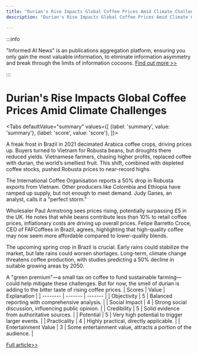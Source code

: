 ```yaml
---
title: "Durian's Rise Impacts Global Coffee Prices Amid Climate Challenges"
description: "Durian's Rise Impacts Global Coffee Prices Amid Climate Challenges"

---
```



:::info

"Informed AI News" is an publications aggregation platform, ensuring you only gain the most valuable information, to eliminate information asymmetry and break through the limits of information cocoons.  [Find out more >>](/)

:::

# Durian's Rise Impacts Global Coffee Prices Amid Climate Challenges


<Tabs
	defaultValue="summary"
	values={[
	{label: 'summary', value: 'summary'},
	{label: 'score', value: 'score'},
]}>
<TabItem value="summary">


A freak frost in Brazil in 2021 decimated Arabica coffee crops, driving prices up. Buyers turned to Vietnam for Robusta beans, but droughts there reduced yields. Vietnamese farmers, chasing higher profits, replaced coffee with durian, the world’s smelliest fruit. This shift, combined with depleted coffee stocks, pushed Robusta prices to near-record highs.

The International Coffee Organisation reports a 50% drop in Robusta exports from Vietnam. Other producers like Colombia and Ethiopia have ramped up supply, but not enough to meet demand. Judy Ganes, an analyst, calls it a "perfect storm."

Wholesaler Paul Armstrong sees prices rising, potentially surpassing £5 in the UK. He notes that while beans contribute less than 10% to retail coffee prices, inflationary costs are driving up overall prices. Felipe Barretto Croce, CEO of FAFCoffees in Brazil, agrees, highlighting that high-quality coffee may now seem more affordable compared to lower-quality blends.

The upcoming spring crop in Brazil is crucial. Early rains could stabilize the market, but late rains could worsen shortages. Long-term, climate change threatens coffee production, with studies predicting a 50% decline in suitable growing areas by 2050.

A "green premium"—a small tax on coffee to fund sustainable farming—could help mitigate these challenges. But for now, the smell of durian is adding to the bitter taste of rising coffee prices.
</TabItem>
<TabItem value="score">
	| Scores     | Value   | Explanation |
	| -------- | ------- | ------- |
	| Objectivity  | 5    | Balanced reporting with comprehensive analysis.    |
	| Social Impact | 4     | Strong social discussion, influencing public opinion.    |
	| Credibility    | 5    | Solid evidence from authoritative sources.    |
	| Potential    | 5    | Very high potential to trigger larger events.    |
	| Practicality    | 4    | Highly practical, directly applicable.    |
	| Entertainment Value    | 3    | Some entertainment value, attracts a portion of the audience.    |
</TabItem>
</Tabs>

[Full article>>](https://www.bbc.com/news/articles/c5y37dvlr70o)
